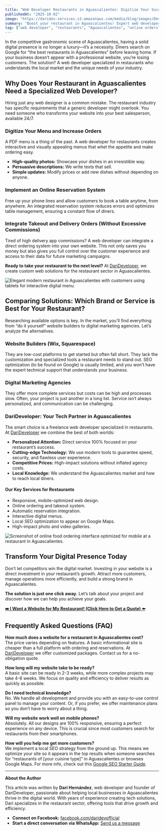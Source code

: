```yaml
---
title: "Web Developer Restaurants in Aguascalientes: Digitize Your Success!"
publishedAt: "2025-10-02"
image: "https://daridev-services.s3.amazonaws.com/media/blog/images/Desarrollador_Web_Restaurantes_Aguascalientes_Digitaliza_tu_%C3%89xito.488Z.png"
summary: "Boost your restaurant in Aguascalientes! Expert web developer creates sites with online orders, reservations, and local SEO. Attract more customers and sales. Grow your business today!"
tag: ["web developer", "restaurants", "Aguascalientes", "online orders", "reservations online", restaurant web design"]
---
```


In the competitive gastronomic scene of Aguascalientes, having a solid digital presence is no longer a luxury—it’s a necessity. Diners search on Google for “the best restaurants in Aguascalientes” before leaving home. If your business doesn’t appear with a professional website, you’re losing customers. The solution? A web developer specialized in restaurants who understands the local market and the unique needs of your industry.

## Why Does Your Restaurant in Aguascalientes Need a Specialized Web Developer?

Hiring just any web designer is a common mistake. The restaurant industry has specific requirements that a generic developer might overlook. You need someone who transforms your website into your best salesperson, available 24/7.

### Digitize Your Menu and Increase Orders

A PDF menu is a thing of the past. A web developer for restaurants creates interactive and visually appealing menus that whet the appetite and make ordering easy.

  * **High-quality photos:** Showcase your dishes in an irresistible way.
  * **Persuasive descriptions:** We write texts that sell.
  * **Simple updates:** Modify prices or add new dishes without depending on anyone.

### Implement an Online Reservation System

Free up your phone lines and allow customers to book a table anytime, from anywhere. An integrated reservation system reduces errors and optimizes table management, ensuring a constant flow of diners.

### Integrate Takeout and Delivery Orders (Without Excessive Commissions)

Tired of high delivery app commissions? A web developer can integrate a direct ordering system into your own website. This not only saves you money but also gives you full control over the customer experience and access to their data for future marketing campaigns.

**Ready to take your restaurant to the next level?** At [DariDeveloper](https://darideveloper.com/), we create custom web solutions for the restaurant sector in Aguascalientes.

![Elegant modern restaurant in Aguascalientes with customers using tablets for interactive digital menu.](https://ik.imagekit.io/14vwzifhw/dari/restaurante%20Aguascalientes/image.png?updatedAt=1758993644847 "Restaurant in Aguascalientes integrating technology with an interactive digital menu to improve dining experience.")

## Comparing Solutions: Which Brand or Service is Best for Your Restaurant?

Researching available options is key. In the market, you’ll find everything from “do it yourself” website builders to digital marketing agencies. Let’s analyze the alternatives.

### Website Builders (Wix, Squarespace)

They are low-cost platforms to get started but often fall short. They lack the customization and specialized tools a restaurant needs to stand out. SEO optimization (to be found on Google) is usually limited, and you won’t have the expert technical support that understands your business.

### Digital Marketing Agencies

They offer more complete services but costs can be high and processes slow. Often, your project is just another in a long list. Service isn’t always personalized, and communication can be challenging.

### DariDeveloper: Your Tech Partner in Aguascalientes

The smart choice is a freelance web developer specialized in restaurants. At [DariDeveloper](https://darideveloper.com/) we combine the best of both worlds:

  * **Personalized Attention:** Direct service 100% focused on your restaurant’s success.
  * **Cutting-edge Technology:** We use modern tools to guarantee speed, security, and flawless user experience.
  * **Competitive Prices:** High-impact solutions without inflated agency costs.
  * **Local Knowledge:** We understand the Aguascalientes market and how to reach local diners.

#### **Our Key Services for Restaurants**

  * Responsive, mobile-optimized web design.
  * Online ordering and takeout system.
  * Automatic reservation integration.
  * Interactive digital menus.
  * Local SEO optimization to appear on Google Maps.
  * High-impact photo and video galleries.

![Screenshot of online food ordering interface optimized for mobile at a restaurant in Aguascalientes.](https://ik.imagekit.io/14vwzifhw/dari/restaurante%20Aguascalientes/image(1).png?updatedAt=1758993644800 "Web development solution for restaurants: Online and delivery ordering interface optimized for smartphones.")

## Transform Your Digital Presence Today

Don’t let competitors win the digital market. Investing in your website is a direct investment in your restaurant’s growth. Attract more customers, manage operations more efficiently, and build a strong brand in Aguascalientes.

**The solution is just one click away.** Let’s talk about your project and discover how we can help you achieve your goals.

**[➡️ I Want a Website for My Restaurant! (Click Here to Get a Quote) ⬅️](https://darideveloper.com/)**

## Frequently Asked Questions (FAQ)

**How much does a website for a restaurant in Aguascalientes cost?**  
The price varies depending on features. A basic informational site is cheaper than a full platform with ordering and reservations. At [DariDeveloper](https://darideveloper.com/) we offer customized packages. Contact us for a no-obligation quote.

**How long will my website take to be ready?**  
A basic site can be ready in 2-3 weeks, while more complex projects may take 4-6 weeks. We focus on quality and efficiency to deliver results as quickly as possible.

**Do I need technical knowledge?**  
No. We handle all development and provide you with an easy-to-use control panel to manage your content. Or, if you prefer, we offer maintenance plans so you don’t have to worry about a thing.

**Will my website work well on mobile phones?**  
Absolutely. All our designs are 100% responsive, ensuring a perfect experience on any device. This is crucial since most customers search for restaurants from their smartphones.

**How will you help me get more customers?**  
We implement a local SEO strategy from the ground up. This means we optimize your site so it appears in the top results when someone searches for “restaurants of [your cuisine type]” in Aguascalientes or browses Google Maps. For more info, check out this [Google SEO Starter Guide](https://developers.google.com/search/docs/fundamentals/seo-starter-guide?hl=en).

-----

**About the Author**

This article was written by **Dari Hernández**, web developer and founder of DariDeveloper, passionate about helping local businesses in Aguascalientes thrive in the digital world. With years of experience creating tech solutions, Dari specializes in the restaurant sector, offering tools that drive growth and efficiency.

  * **Connect on Facebook:** [facebook.com/daridevofficial](https://www.facebook.com/daridevofficial)
  * **Start a direct conversation via WhatsApp:** [Send us a message](https://api.whatsapp.com/send?phone=5214493402622)

